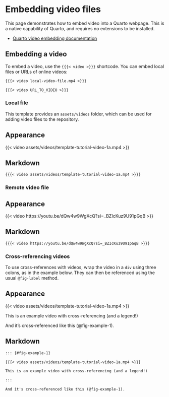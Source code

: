 # Embedding video files

This page demonstrates how to embed video into a Quarto webpage. This is a native capability of Quarto, and requires no extensions to be installed.

- [Quarto video embedding documentation](https://quarto.org/docs/authoring/videos.html)

## Embedding a video

To embed a video, use the `{{{< video >}}}` shortcode. You can embed local files or URLs of online videos:

```markdown
{{{< video local-video-file.mp4 >}}}

{{{< video URL_TO_VIDEO >}}}
```

### Local file

::: { .callout-tip }
This template provides an `assets/videos` folder, which can be used for adding video files to the repository.
:::

::: { .panel-tabset }

## Appearance

{{< video assets/videos/template-tutorial-video-1a.mp4 >}}

## Markdown

```markdown
{{{< video assets/videos/template-tutorial-video-1a.mp4 >}}}
```

:::

### Remote video file

::: { .panel-tabset }

## Appearance

{{< video https://youtu.be/dQw4w9WgXcQ?si=_BZIcKuz9U91pGqB >}}

## Markdown

```markdown
{{{< video https://youtu.be/dQw4w9WgXcQ?si=_BZIcKuz9U91pGqB >}}}
```

:::

### Cross-referencing videos

To use cross-references with videos, wrap the video in a `div` using three colons, as in the example below. They can then be referenced using the usual `@fig-label` method.

::: { .panel-tabset }

## Appearance

::: {#fig-example-1}

{{< video assets/videos/template-tutorial-video-1a.mp4 >}}

This is an example video with cross-referencing (and a legend!)

:::

And it's cross-referenced like this (@fig-example-1).

## Markdown

```markdown
::: {#fig-example-1}

{{{< video assets/videos/template-tutorial-video-1a.mp4 >}}}

This is an example video with cross-referencing (and a legend!)

:::

And it's cross-referenced like this (@fig-example-1).
```

:::